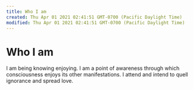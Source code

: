 ```yaml
---
title: Who I am
created: Thu Apr 01 2021 02:41:51 GMT-0700 (Pacific Daylight Time)
modified: Thu Apr 01 2021 02:41:51 GMT-0700 (Pacific Daylight Time)
---
```


# Who I am

I am being knowing enjoying. I am a point of awareness through which consciousness enjoys its other manifestations. I attend and intend to quell ignorance and spread love.
